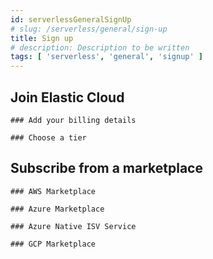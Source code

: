 ```yaml
---
id: serverlessGeneralSignUp
# slug: /serverless/general/sign-up
title: Sign up
# description: Description to be written
tags: [ 'serverless', 'general', 'signup' ]
---
```


## Join Elastic Cloud	

	### Add your billing details

	### Choose a tier

## Subscribe from a marketplace	
	
    ### AWS Marketplace

	### Azure Marketplace

	### Azure Native ISV Service
    
	### GCP Marketplace
